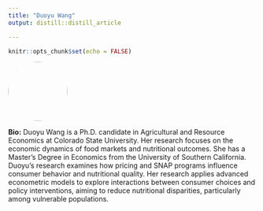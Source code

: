```yaml
---
title: "Duoyu Wang"
output: distill::distill_article

---
```


```r
knitr::opts_chunk$set(echo = FALSE)
```


:::float-left

<img src="images/Duoyu_Wang.png" style="width: 120px; height: 120px; object-fit: cover; border-radius: 50%;">

**Bio:** Duoyu Wang is a Ph.D. candidate in Agricultural and Resource Economics at Colorado State University. Her research focuses on the economic dynamics of food markets and nutritional outcomes. She has a Master’s Degree in Economics from the University of Southern California. Duoyu’s research examines how pricing and SNAP programs influence consumer behavior and nutritional quality. Her research applies advanced econometric models to explore interactions between consumer choices and policy interventions, aiming to reduce nutritional disparities, particularly among vulnerable populations.


:::









